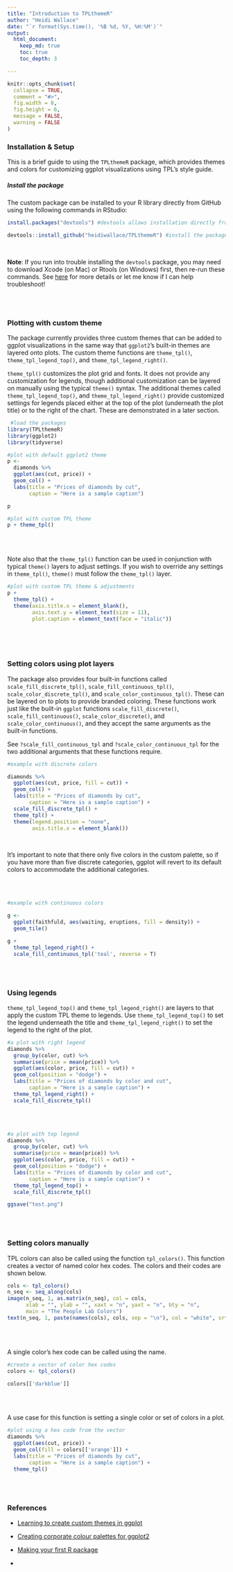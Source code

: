 ```yaml
---
title: "Introduction to TPLthemeR"
author: "Heidi Wallace"
date: "`r format(Sys.time(), '%B %d, %Y, %H:%M')`"
output: 
  html_document:
    keep_md: true
    toc: true
    toc_depth: 3

---
```


```r
knitr::opts_chunk$set(
  collapse = TRUE,
  comment = "#>",
  fig.width = 8, 
  fig.height = 6, 
  message = FALSE,
  warning = FALSE
)
```


### Installation & Setup

This is a brief guide to using the `TPLthemeR` package, which provides themes and colors for customizing ggplot visualizations using TPL's style guide. 


##### Install the package

The custom package can be installed to your R library directly from GitHub using the following commands in RStudio:

```r
install.packages("devtools") #devtools allows installation directly from github; only run this command if you do not already have devtools installed

devtools::install_github("heidiwallace/TPLthemeR") #install the package to your R library
```

<br>

**Note**: If you run into trouble installing the `devtools` package, you may need to download Xcode (on Mac) or Rtools (on Windows) first, then re-run these commands. See <a href="https://www.r-project.org/nosvn/pandoc/devtools.html">here</a> for more details or let me know if I can help troubleshoot! 


<br><br>

### Plotting with custom theme

The package currently provides three custom themes that can be added to ggplot visualizations in the same way that `ggplot2`'s built-in themes are layered onto plots. The custom theme functions are `theme_tpl()`, `theme_tpl_legend_top()`, and `theme_tpl_legend_right()`.

`theme_tpl()` customizes the plot grid and fonts. It does not provide any customization for legends, though additional customization can be layered on manually using the typical `theme()` syntax. The additional themes called `theme_tpl_legend_top()`, and `theme_tpl_legend_right()` provide customized settings for legends placed either at the top of the plot (underneath the plot title) or to the right of the chart. These are demonstrated in a later section.

```r
 #load the packages
library(TPLthemeR)
library(ggplot2)
library(tidyverse)
```

```r
#plot with default ggplot2 theme
p <- 
  diamonds %>% 
  ggplot(aes(cut, price)) +
  geom_col() +
  labs(title = "Prices of diamonds by cut",
       caption = "Here is a sample caption")

p
```

```r
#plot with custom TPL theme
p + theme_tpl()
```


<br><br>


Note also that the `theme_tpl()` function can be used in conjunction with typical `theme()` layers to adjust settings. If you wish to override any settings in `theme_tpl()`, `theme()` must follow the `theme_tpl()` layer.

```r
#plot with custom TPL theme & adjustments
p + 
  theme_tpl() +
  theme(axis.title.x = element_blank(),
        axis.text.y = element_text(size = 11),
        plot.caption = element_text(face = "italic"))
  
```

<br><br>


### Setting colors using plot layers

The package also provides four built-in functions called `scale_fill_discrete_tpl()`, `scale_fill_continuous_tpl()`, `scale_color_discrete_tpl()`, and `scale_color_continuous_tpl()`. These can be layered on to plots to provide branded coloring. These functions work just like the built-in `ggplot` functions `scale_fill_discrete()`,  `scale_fill_continuous()`, `scale_color_discrete()`, and `scale_color_continuous()`, and they accept the same arguments as the built-in functions. 

See `?scale_fill_continuous_tpl` and `?scale_color_continuous_tpl` for the two additional arguments that these functions require.


```r
#example with discrete colors

diamonds %>% 
  ggplot(aes(cut, price, fill = cut)) +
  geom_col() +
  labs(title = "Prices of diamonds by cut",
       caption = "Here is a sample caption") + 
  scale_fill_discrete_tpl() +
  theme_tpl() +
  theme(legend.position = "none",
        axis.title.x = element_blank())
```

<br>

It's important to note that there only five colors in the custom palette, so if you have more than five discrete categories, ggplot will revert to its default colors to accommodate the additional categories. 

<br><br>



```r
#example with continuous colors

g <- 
  ggplot(faithfuld, aes(waiting, eruptions, fill = density)) +
  geom_tile()

g + 
  theme_tpl_legend_right() +
  scale_fill_continuous_tpl('teal', reverse = T)

```


<br><br>

### Using legends

`theme_tpl_legend_top()` and `theme_tpl_legend_right()` are layers to that apply the custom TPL theme to legends. Use `theme_tpl_legend_top()` to set the legend underneath the title and `theme_tpl_legend_right()` to set the legend to the right of the plot.

```r
#a plot with right legend
diamonds %>% 
  group_by(color, cut) %>% 
  summarise(price = mean(price)) %>% 
  ggplot(aes(color, price, fill = cut)) +
  geom_col(position = "dodge") +
  labs(title = "Prices of diamonds by color and cut",
       caption = "Here is a sample caption") +
  theme_tpl_legend_right() +
  scale_fill_discrete_tpl()
```

<br><br>

```r
#a plot with top legend
diamonds %>% 
  group_by(color, cut) %>% 
  summarise(price = mean(price)) %>% 
  ggplot(aes(color, price, fill = cut)) +
  geom_col(position = "dodge") +
  labs(title = "Prices of diamonds by color and cut",
       caption = "Here is a sample caption") +
  theme_tpl_legend_top() +
  scale_fill_discrete_tpl()

ggsave("test.png")
```


<br><br>

### Setting colors manually

TPL colors can also be called using the function `tpl_colors()`. This function creates a vector of named color hex codes. The colors and their codes are shown below.

```r
cols <- tpl_colors()
n_seq <- seq_along(cols)
image(n_seq, 1, as.matrix(n_seq), col = cols,
      xlab = "", ylab = "", xaxt = "n", yaxt = "n", bty = "n",
      main = "The People Lab Colors")
text(n_seq, 1, paste(names(cols), cols, sep = "\n"), col = "white", srt = 0)
```

<br><br>

A single color's hex code can be called using the name.

```r
#create a vector of color hex codes
colors <- tpl_colors()

colors[['darkblue']]
```


<br><br>

A use case for this function is setting a single color or set of colors in a plot.

```r
#plot using a hex code from the vector
diamonds %>% 
  ggplot(aes(cut, price)) +
  geom_col(fill = colors[['orange']]) +
  labs(title = "Prices of diamonds by cut",
       caption = "Here is a sample caption") +
  theme_tpl()
```


<br><br>

### References

* <a href="http://rpubs.com/mclaire19/ggplot2-custom-themes">Learning to create custom themes in ggplot</a>

* <a href="https://drsimonj.svbtle.com/creating-corporate-colour-palettes-for-ggplot2">Creating corporate colour palettes for ggplot2</a>

* <a href="https://tinyheero.github.io/jekyll/update/2015/07/26/making-your-first-R-package.html">Making your first R package</a>

* 
